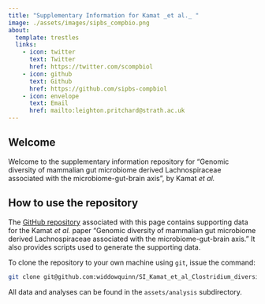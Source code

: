 ```yaml
---
title: "Supplementary Information for Kamat _et al._ "
image: ./assets/images/sipbs_compbio.png
about:
  template: trestles
  links:
    - icon: twitter
      text: Twitter
      href: https://twitter.com/scompbiol
    - icon: github
      text: Github
      href: https://github.com/sipbs-compbiol
    - icon: envelope
      text: Email
      href: mailto:leighton.pritchard@strath.ac.uk
---
```


## Welcome

Welcome to the supplementary information repository for "Genomic diversity of mammalian gut microbiome derived Lachnospiraceae associated with the microbiome-gut-brain axis", by Kamat _et al._

## How to use the repository

The [GitHub repository](https://github.com/widdowquinn/SI_Kamat_et_al_Clostridium_diversity) associated with this page contains supporting data for the Kamat _et al._ paper "Genomic diversity of mammalian gut microbiome derived Lachnospiraceae associated with the microbiome-gut-brain axis." It also provides scripts used to generate the supporting data.

To clone the repository to your own machine using `git`, issue the command:

```bash
git clone git@github.com:widdowquinn/SI_Kamat_et_al_Clostridium_diversity
```

All data and analyses can be found in the `assets/analysis` subdirectory.
